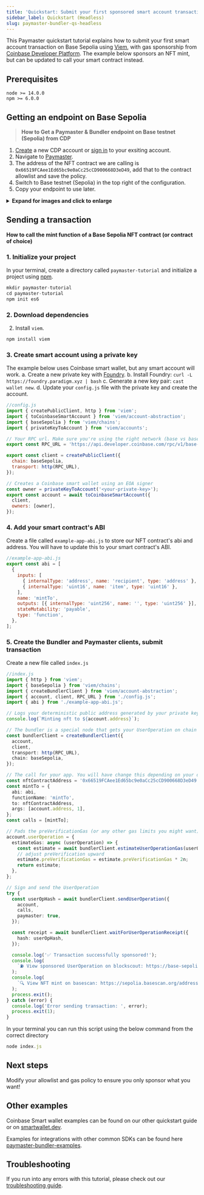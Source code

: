 ```yaml
---
title: 'Quickstart: Submit your first sponsored smart account transaction'
sidebar_label: Quickstart (Headless)
slug: paymaster-bundler-qs-headless
---
```


This Paymaster quickstart tutorial explains how to submit your first smart account transaction on Base Sepolia using [Viem](https://viem.sh/), with gas sponsorship from [Coinbase Developer Platform](https://portal.cdp.coinbase.com/products/bundler-and-paymaster). The example below sponsors an NFT mint, but can be updated to call your smart contract instead.

## Prerequisites

```
node >= 14.0.0
npm >= 6.0.0
```

## Getting an endpoint on Base Sepolia

> **How to Get a Paymaster & Bundler endpoint on Base testnet (Sepolia) from CDP**

1. [Create](https://coinbase.com/developer-platform) a new CDP account or [sign in](https://portal.cdp.coinbase.com) to your exsiting account.
2. Navigate to [Paymaster](https://portal.cdp.coinbase.com/products/bundler-and-paymaster).
3. The address of the NFT contract we are calling is `0x66519FCAee1Ed65bc9e0aCc25cCD900668D3eD49`, add that to the contract allowlist and save the policy.
4. Switch to Base testnet (Sepolia) in the top right of the configuration.
5. Copy your endpoint to use later.

<details>
<summary><b>Expand for images and click to enlarge</b></summary>
<div>

<figcaption>
  <i>Paymaster - Gas Policy</i>
</figcaption> <img
  src="/images/paymaster/pb-paymaster-config-highlight.png"
  width="700"
  alt=""
/> <br />
<br />

</div>
</details>

## Sending a transaction

**How to call the mint function of a Base Sepolia NFT contract (or contract of choice)**

### 1. Initialize your project

In your terminal, create a directory called `paymaster-tutorial` and initialize a project using [npm](https://www.npmjs.com/).

```js
mkdir paymaster-tutorial
cd paymaster-tutorial
npm init es6
```

### 2. Download dependencies

2. Install `viem`.

```js
npm install viem
```

### 3. Create smart account using a private key

The example below uses Coinbase smart wallet, but any smart account will work.
a. Create a new private key with [Foundry](https://book.getfoundry.sh/reference/cast/cast-wallet-new).
b. Install Foundry: `curl -L https://foundry.paradigm.xyz | bash`
c. Generate a new key pair: `cast wallet new`.
d. Update your `config.js` file with the private key and create the account.

```js
//config.js
import { createPublicClient, http } from 'viem';
import { toCoinbaseSmartAccount } from 'viem/account-abstraction';
import { baseSepolia } from 'viem/chains';
import { privateKeyToAccount } from 'viem/accounts';

// Your RPC url. Make sure you're using the right network (base vs base-sepolia)
export const RPC_URL = 'https://api.developer.coinbase.com/rpc/v1/base-sepolia/<your-rpc-token>';

export const client = createPublicClient({
  chain: baseSepolia,
  transport: http(RPC_URL),
});

// Creates a Coinbase smart wallet using an EOA signer
const owner = privateKeyToAccount('<your-private-key>');
export const account = await toCoinbaseSmartAccount({
  client,
  owners: [owner],
});
```

### 4. Add your smart contract's ABI

Create a file called `example-app-abi.js` to store our NFT contract's abi and address. You will have to update this to your smart contract's ABI.

```js
//example-app-abi.js
export const abi = [
  {
    inputs: [
      { internalType: 'address', name: 'recipient', type: 'address' },
      { internalType: 'uint16', name: 'item', type: 'uint16' },
    ],
    name: 'mintTo',
    outputs: [{ internalType: 'uint256', name: '', type: 'uint256' }],
    stateMutability: 'payable',
    type: 'function',
  },
];
```

### 5. Create the Bundler and Paymaster clients, submit transaction

Create a new file called `index.js`

```ts
//index.js
import { http } from 'viem';
import { baseSepolia } from 'viem/chains';
import { createBundlerClient } from 'viem/account-abstraction';
import { account, client, RPC_URL } from './config.js';
import { abi } from './example-app-abi.js';

// Logs your deterministic public address generated by your private key
console.log(`Minting nft to ${account.address}`);

// The bundler is a special node that gets your UserOperation on chain
const bundlerClient = createBundlerClient({
  account,
  client,
  transport: http(RPC_URL),
  chain: baseSepolia,
});

// The call for your app. You will have change this depending on your dapp's abi
const nftContractAddress = '0x66519FCAee1Ed65bc9e0aCc25cCD900668D3eD49';
const mintTo = {
  abi: abi,
  functionName: 'mintTo',
  to: nftContractAddress,
  args: [account.address, 1],
};
const calls = [mintTo];

// Pads the preVerificationGas (or any other gas limits you might want) to ensure your UserOperation lands onchain
account.userOperation = {
  estimateGas: async (userOperation) => {
    const estimate = await bundlerClient.estimateUserOperationGas(userOperation);
    // adjust preVerification upward
    estimate.preVerificationGas = estimate.preVerificationGas * 2n;
    return estimate;
  },
};

// Sign and send the UserOperation
try {
  const userOpHash = await bundlerClient.sendUserOperation({
    account,
    calls,
    paymaster: true,
  });

  const receipt = await bundlerClient.waitForUserOperationReceipt({
    hash: userOpHash,
  });

  console.log('✅ Transaction successfully sponsored!');
  console.log(
    `⛽ View sponsored UserOperation on blockscout: https://base-sepolia.blockscout.com/op/${receipt.userOpHash}`,
  );
  console.log(
    `🔍 View NFT mint on basescan: https://sepolia.basescan.org/address/${account.address}`,
  );
  process.exit();
} catch (error) {
  console.log('Error sending transaction: ', error);
  process.exit(1);
}
```

In your terminal you can run this script using the below command from the correct directory

```js
node index.js
```

## Next steps

Modify your allowlist and gas policy to ensure you only sponsor what you want!

## Other examples

Coinbase Smart wallet examples can be found on our other quickstart guide or on [smartwallet.dev](https://smartwallet.dev/).

Examples for integrations with other common SDKs can be found here [paymaster-bundler-examples](https://github.com/coinbase/paymaster-bundler-examples/tree/master/examples).

## Troubleshooting

If you run into any errors with this tutorial, please check out our [troubleshooting guide](https://docs.cdp.coinbase.com/paymaster/docs/paymaster-bundler-troubleshooting).

